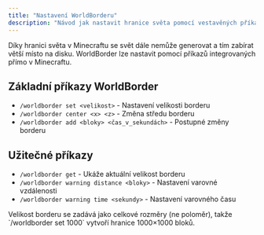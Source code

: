 ```yaml
---
title: "Nastavení WorldBorderu"
description: "Návod jak nastavit hranice světa pomocí vestavěných příkazů Minecraftu pro omezení velikosti mapy a úsporu místa na disku."
---
```


Díky hranici světa v Minecraftu se svět dále nemůže generovat a tím zabírat větší místo na disku. WorldBorder lze nastavit pomocí příkazů integrovaných přímo v Minecraftu.

## **Základní příkazy WorldBorder**

- `/worldborder set <velikost>` - Nastavení velikosti borderu
- `/worldborder center <x> <z>` - Změna středu borderu
- `/worldborder add <bloky> <čas_v_sekundách>` - Postupné změny borderu

## **Užitečné příkazy**

- `/worldborder get` - Ukáže aktuální velikost borderu
- `/worldborder warning distance <bloky>` - Nastavení varovné vzdálenosti
- `/worldborder warning time <sekundy>` - Nastavení varovného času

<Tip>
  Velikost borderu se zadává jako celkové rozměry (ne poloměr), takže `/worldborder set 1000` vytvoří hranice 1000×1000 bloků.
</Tip>